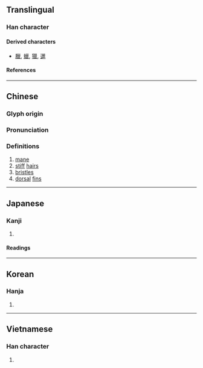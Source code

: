 {{also|鬣}}
{{character info}}
==Translingual==

===Han character===
{{Han char|rn=47|rad=巛|as=12|sn=15|four=|canj=VVWKV|ids=}}

====Derived characters====
* [[臘]], [[蠟]], [[獵]], [[邋]]

====References====
{{Han ref|kx=0324.220|dkj=08702|dj=0625.160|hdz=21098.180|uh=5DE4}}

----

==Chinese==
{{zh-forms}}

===Glyph origin===
{{Han etym}}

===Pronunciation===
{{zh-pron
|m=liè
|c=lip6
|mc=y
|oc=y
|ma=
|cat=n
}}

===Definitions===
{{zh-hanzi}}

# [[mane]]
# [[stiff]] [[hair]]s
# [[bristle]]s
# [[dorsal]] [[fin]]s

----

==Japanese==

===Kanji===
{{ja-kanji|grade=9|rs=巛12}}

# {{rfdef|ja|sort=巛12}}

====Readings====
{{ja-readings
|goon=りょう<れふ
|kanon=りょう<れふ
|kun=たてがみ-, もと-
}}

----

==Korean==

===Hanja===
{{ko-hanja|hangeul=[[렵]]>[[엽]]|eumhun=|rv=ryeop>yeop|mr=ryŏp>yŏp|y=lyep>yep}}

# {{rfdef|ko|sort=巛12}}

----

==Vietnamese==

===Han character===
{{vi-readings|rs=巛12|reading=liệp}}

# {{rfdef|vi|sort=巛12}}